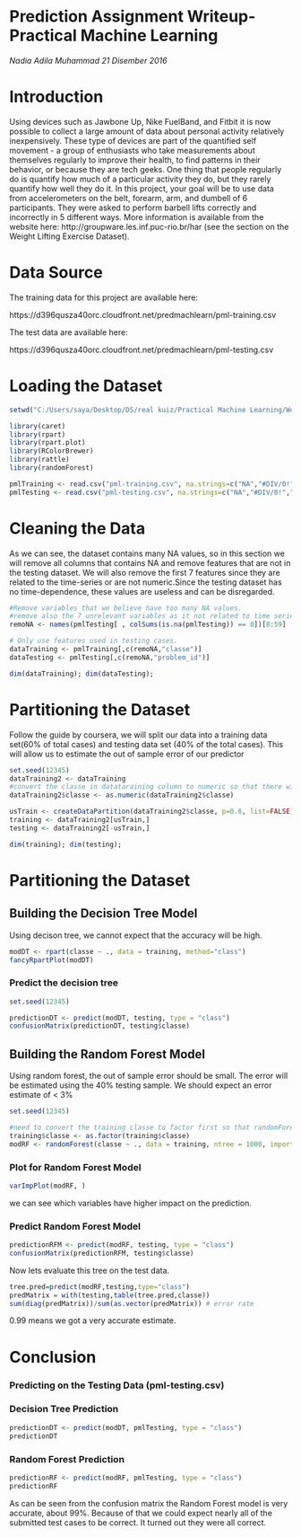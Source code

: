 
# Prediction Assignment Writeup- Practical Machine Learning 
 *Nadia Adila Muhammad*
 *21 Disember 2016*

# Introduction

Using devices such as Jawbone Up, Nike FuelBand, and Fitbit it is now possible to collect a large amount of data about personal activity relatively inexpensively. These type of devices are part of the quantified self movement - a group of enthusiasts who take measurements about themselves regularly to improve their health, to find patterns in their behavior, or because they are tech geeks. One thing that people regularly do is quantify how much of a particular activity they do, but they rarely quantify how well they do it. In this project, your goal will be to use data from accelerometers on the belt, forearm, arm, and dumbell of 6 participants. They were asked to perform barbell lifts correctly and incorrectly in 5 different ways. More information is available from the website here: http://groupware.les.inf.puc-rio.br/har (see the section on the Weight Lifting Exercise Dataset).

# Data Source

The training data for this project are available here:

https://d396qusza40orc.cloudfront.net/predmachlearn/pml-training.csv

The test data are available here:

https://d396qusza40orc.cloudfront.net/predmachlearn/pml-testing.csv

# Loading the Dataset

```{r setup, include=FALSE}
setwd("C:/Users/saya/Desktop/DS/real kuiz/Practical Machine Learning/Week 4/Assignment")

library(caret)
library(rpart)
library(rpart.plot)
library(RColorBrewer)
library(rattle)
library(randomForest)

pmlTraining <- read.csv("pml-training.csv", na.strings=c("NA","#DIV/0!",""))
pmlTesting <- read.csv("pml-testing.csv", na.strings=c("NA","#DIV/0!",""))
```

# Cleaning the Data

As we can see, the dataset contains many NA values, so in this section we will remove all columns that contains NA and remove features that are not in the testing dataset. We will also remove the first 7 features since they are related to the time-series or are not numeric.Since the testing dataset has no time-dependence, these values are useless and can be disregarded.

```{r}
#Remove variables that we believe have too many NA values.
#remove also the 7 unrelevant variables as it not related to time series and numeric
remoNA <- names(pmlTesting[ , colSums(is.na(pmlTesting)) == 0])[8:59]

# Only use features used in testing cases.
dataTraining <- pmlTraining[,c(remoNA,"classe")]
dataTesting <- pmlTesting[,c(remoNA,"problem_id")]

dim(dataTraining); dim(dataTesting);
```

# Partitioning the Dataset

Follow the guide by coursera, we will split our data into a training data set(60% of total cases) and testing data set (40% of the total cases). This will allow us to estimate the out of sample error of our predictor

```{r}
set.seed(12345)
dataTraining2 <- dataTraining
#convert the classe in datataraining column to numeric so that there will be no problem in create data partition
dataTraining2$classe <- as.numeric(dataTraining2$classe)

usTrain <- createDataPartition(dataTraining2$classe, p=0.6, list=FALSE)
training <- dataTraining2[usTrain,]
testing <- dataTraining2[-usTrain,]

dim(training); dim(testing);
```

# Partitioning the Dataset

## Building the Decision Tree Model
Using decison tree, we cannot expect that the accuracy will be high.

```{r}
modDT <- rpart(classe ~ ., data = training, method="class")
fancyRpartPlot(modDT)
```

### Predict the decision tree

```{r}
set.seed(12345)

predictionDT <- predict(modDT, testing, type = "class")
confusionMatrix(predictionDT, testing$classe)
```

## Building the Random Forest Model

Using random forest, the out of sample error should be small. The error will be estimated using the 40% testing sample. We should expect an error estimate of < 3%

```{r}
set.seed(12345)

#need to convert the training classe to factor first so that randomForest can be run and to avoid fewer unique value
training$classe <- as.factor(training$classe)
modRF <- randomForest(classe ~ ., data = training, ntree = 1000, importance=TRUE)
```

### Plot for Random Forest Model 
```{r}
varImpPlot(modRF, )
```

we can see which variables have higher impact on the prediction.

### Predict Random Forest Model

```{r}
predictionRFM <- predict(modRF, testing, type = "class")
confusionMatrix(predictionRFM, testing$classe)
```

Now lets evaluate this tree on the test data.

```{r}
tree.pred=predict(modRF,testing,type="class")
predMatrix = with(testing,table(tree.pred,classe))
sum(diag(predMatrix))/sum(as.vector(predMatrix)) # error rate
```

0.99 means we got a very accurate estimate.

# Conclusion

### Predicting on the Testing Data (pml-testing.csv)

### Decision Tree Prediction

```{r}
predictionDT <- predict(modDT, pmlTesting, type = "class")
predictionDT
```

### Random Forest Prediction

```{r}
predictionRF <- predict(modRF, pmlTesting, type = "class")
predictionRF
```

As can be seen from the confusion matrix the Random Forest model is very accurate, about 99%. Because of that we could expect nearly all of the submitted test cases to be correct. It turned out they were all correct.

